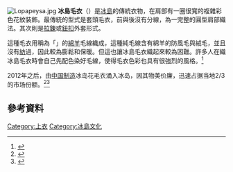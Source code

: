 [[File:Lopapeysa.jpg|thumb]]
'''冰島毛衣'''（{{lang-is|'''Lopapeysa'''}}）是[[冰島|冰島]]的傳統衣物，在肩部有一圈很寬的複雜彩色花紋裝飾。最傳統的型式是套頭毛衣，前與後沒有分線，為一完整的圓型肩部織法。其次則是[[拉鍊|拉鍊]]或[[鈕扣|鈕扣]]外套形式。

這種毛衣用稱為「{{lang|is|Lopi}}」的[[綿羊|綿羊]]毛線織成，這種純毛線含有綿羊的防風毛與絨毛，並且沒有[[紡織|紡]]過，因此較為膨鬆和保暖。但這也讓冰島毛衣織起來較為困難。許多人在織冰島毛衣時會自己先配色染好毛線，使得毛衣色彩也具有很強烈的風格。<ref>{{Cite news |url=https://journals.oslomet.no/index.php/formakademisk/article/view/201 |title=Nation in a sheep’s coat: The Icelandic sweater |last=Helgadottir |first=Gudrun |date=2011-12-22 |newspaper=FormAkademisk - forskningstidsskrift for design og designdidaktikk |accessdate=2021-11-29 |issue=2 |volume=4 |doi=10.7577/formakademisk.201 |issn=1890-9515}}</ref>

2012年之后，由[[中国制造|中国制造]]冰岛花毛衣涌入冰岛，因其物美价廉，迅速占据当地2/3的市场份额。<ref>{{cite news |title=“冰岛花毛衣”是中国造的？冰岛人纠结又无奈 |url=https://world.huanqiu.com/article/9CaKrnKkQmq |accessdate=2021-11-29 |work=环球网}}</ref><ref>{{Cite news |url=http://m.ce.cn/gj/gd/201906/11/t20190611_32317869.shtml |title=“冰岛花毛衣”是中国造的？冰岛人纠结又无奈_中国经济网 |work=中国经济网 |accessdate=2021-11-29}}</ref>

==參考資料==
{{reflist}}

{{Clothes-stub}}
[[Category:上衣|Category:上衣]]
[[Category:冰島文化|Category:冰島文化]]